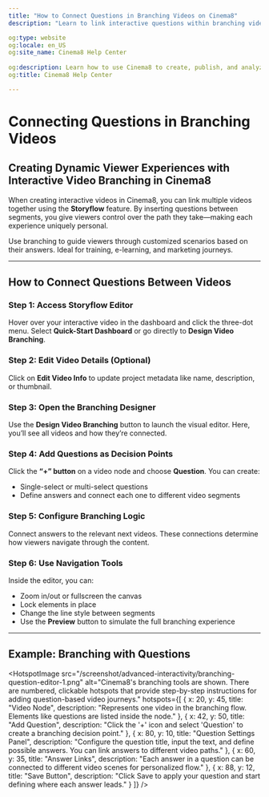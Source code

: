 ```yaml
---
title: "How to Connect Questions in Branching Videos on Cinema8"
description: "Learn to link interactive questions within branching videos to deliver personalised content paths & dynamic viewer journeys. Visit Cinema8."

og:type: website
og:locale: en_US
og:site_name: Cinema8 Help Center
 
og:description: Learn how to use Cinema8 to create, publish, and analyze interactive videos.
og:title: Cinema8 Help Center

---
```



# Connecting Questions in Branching Videos

## Creating Dynamic Viewer Experiences with Interactive Video Branching in Cinema8

When creating interactive videos in Cinema8, you can link multiple videos together using the **Storyflow** feature. By inserting questions between segments, you give viewers control over the path they take—making each experience uniquely personal.

<Callout type="info">
Use branching to guide viewers through customized scenarios based on their answers. Ideal for training, e-learning, and marketing journeys.
</Callout>

---

## How to Connect Questions Between Videos

<Steps>

### Step 1: Access Storyflow Editor  
Hover over your interactive video in the dashboard and click the three-dot menu. Select **Quick-Start Dashboard** or go directly to **Design Video Branching**.

### Step 2: Edit Video Details (Optional)  
Click on **Edit Video Info** to update project metadata like name, description, or thumbnail.

### Step 3: Open the Branching Designer  
Use the **Design Video Branching** button to launch the visual editor. Here, you’ll see all videos and how they’re connected.

### Step 4: Add Questions as Decision Points  
Click the **“+” button** on a video node and choose **Question**. You can create:
- Single-select or multi-select questions
- Define answers and connect each one to different video segments

### Step 5: Configure Branching Logic  
Connect answers to the relevant next videos. These connections determine how viewers navigate through the content.

### Step 6: Use Navigation Tools  
Inside the editor, you can:
- Zoom in/out or fullscreen the canvas  
- Lock elements in place  
- Change the line style between segments  
- Use the **Preview** button to simulate the full branching experience

</Steps>

---

## Example: Branching with Questions

<HotspotImage 
  src="/screenshot/advanced-interactivity/branching-question-editor-1.png"
  alt="Cinema8's branching tools are shown. There are numbered, clickable hotspots that provide step-by-step instructions for adding question-based video journeys."
  hotspots={[
    {
      x: 20,
      y: 45,
      title: "Video Node",
      description: "Represents one video in the branching flow. Elements like questions are listed inside the node."
    },
    {
      x: 42,
      y: 50,
      title: "Add Question",
      description: "Click the '+' icon and select 'Question' to create a branching decision point."
    },
    {
      x: 80,
      y: 10,
      title: "Question Settings Panel",
      description: "Configure the question title, input the text, and define possible answers. You can link answers to different video paths."
    },
    {
      x: 60,
      y: 35,
      title: "Answer Links",
      description: "Each answer in a question can be connected to different video scenes for personalized flow."
    },
    {
      x: 88,
      y: 12,
      title: "Save Button",
      description: "Click Save to apply your question and start defining where each answer leads."
    }
  ]}
/>
